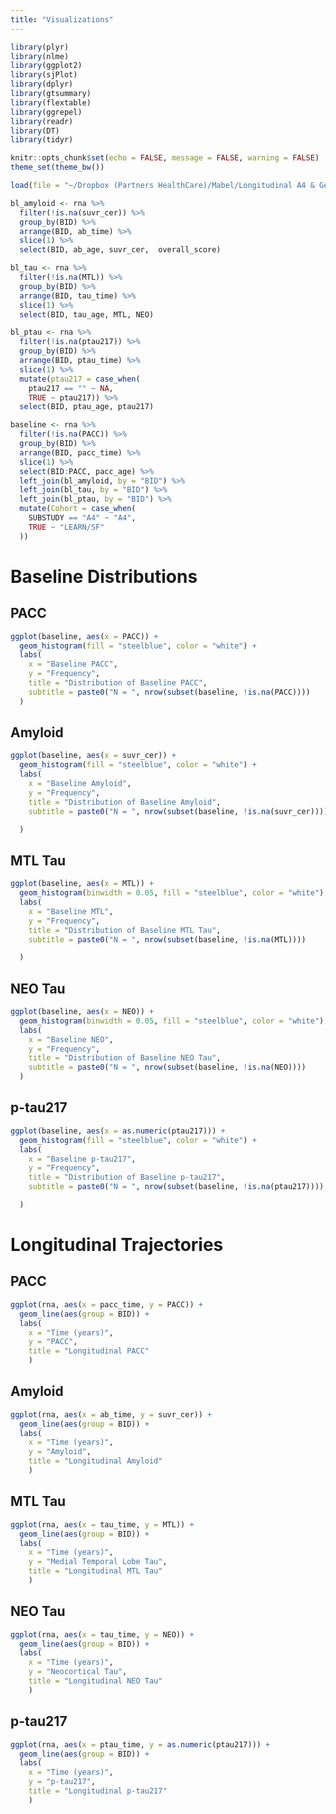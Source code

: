 ```yaml
---
title: "Visualizations"
---
```


```r
library(plyr)
library(nlme)
library(ggplot2)
library(sjPlot)
library(dplyr)
library(gtsummary)
library(flextable)
library(ggrepel)
library(readr)
library(DT)
library(tidyr)

knitr::opts_chunk$set(echo = FALSE, message = FALSE, warning = FALSE)
theme_set(theme_bw())
```

```r
load(file = "~/Dropbox (Partners HealthCare)/Mabel/Longitudinal A4 & Gene Expression/New Data/RNAseqData_Autosomal_XLinked_wDose_121124.RData")
```

```r
bl_amyloid <- rna %>%
  filter(!is.na(suvr_cer)) %>%
  group_by(BID) %>%
  arrange(BID, ab_time) %>%
  slice(1) %>%
  select(BID, ab_age, suvr_cer,  overall_score)

bl_tau <- rna %>%
  filter(!is.na(MTL)) %>%
  group_by(BID) %>%
  arrange(BID, tau_time) %>%
  slice(1) %>%
  select(BID, tau_age, MTL, NEO)

bl_ptau <- rna %>%
  filter(!is.na(ptau217)) %>%
  group_by(BID) %>%
  arrange(BID, ptau_time) %>%
  slice(1) %>%
  mutate(ptau217 = case_when(
    ptau217 == "" ~ NA,
    TRUE ~ ptau217)) %>%
  select(BID, ptau_age, ptau217)

baseline <- rna %>%
  filter(!is.na(PACC)) %>%
  group_by(BID) %>%
  arrange(BID, pacc_time) %>%
  slice(1) %>%
  select(BID:PACC, pacc_age) %>%
  left_join(bl_amyloid, by = "BID") %>%
  left_join(bl_tau, by = "BID") %>%
  left_join(bl_ptau, by = "BID") %>%
  mutate(Cohort = case_when(
    SUBSTUDY == "A4" ~ "A4",
    TRUE ~ "LEARN/SF"
  ))
```

# Baseline Distributions

## PACC

```r
ggplot(baseline, aes(x = PACC)) + 
  geom_histogram(fill = "steelblue", color = "white") + 
  labs(
    x = "Baseline PACC",
    y = "Frequency",
    title = "Distribution of Baseline PACC",
    subtitle = paste0("N = ", nrow(subset(baseline, !is.na(PACC))))
  )
```

## Amyloid

```r
ggplot(baseline, aes(x = suvr_cer)) + 
  geom_histogram(fill = "steelblue", color = "white") + 
  labs(
    x = "Baseline Amyloid",
    y = "Frequency",
    title = "Distribution of Baseline Amyloid",
    subtitle = paste0("N = ", nrow(subset(baseline, !is.na(suvr_cer))))

  )
```

## MTL Tau

```r
ggplot(baseline, aes(x = MTL)) + 
  geom_histogram(binwidth = 0.05, fill = "steelblue", color = "white") + 
  labs(
    x = "Baseline MTL",
    y = "Frequency",
    title = "Distribution of Baseline MTL Tau",    
    subtitle = paste0("N = ", nrow(subset(baseline, !is.na(MTL))))

  )
```

## NEO Tau

```r
ggplot(baseline, aes(x = NEO)) + 
  geom_histogram(binwidth = 0.05, fill = "steelblue", color = "white") + 
  labs(
    x = "Baseline NEO",
    y = "Frequency",
    title = "Distribution of Baseline NEO Tau",
    subtitle = paste0("N = ", nrow(subset(baseline, !is.na(NEO))))
  )
```

## p-tau217

```r
ggplot(baseline, aes(x = as.numeric(ptau217))) + 
  geom_histogram(fill = "steelblue", color = "white") + 
  labs(
    x = "Baseline p-tau217",
    y = "Frequency",
    title = "Distribution of Baseline p-tau217",
    subtitle = paste0("N = ", nrow(subset(baseline, !is.na(ptau217))))

  )
```

# Longitudinal Trajectories

## PACC

```r
ggplot(rna, aes(x = pacc_time, y = PACC)) + 
  geom_line(aes(group = BID)) + 
  labs(
    x = "Time (years)",
    y = "PACC",
    title = "Longitudinal PACC"
    )
```

## Amyloid

```r
ggplot(rna, aes(x = ab_time, y = suvr_cer)) + 
  geom_line(aes(group = BID)) + 
  labs(
    x = "Time (years)",
    y = "Amyloid",
    title = "Longitudinal Amyloid"
    )
```

## MTL Tau

```r
ggplot(rna, aes(x = tau_time, y = MTL)) + 
  geom_line(aes(group = BID)) + 
  labs(
    x = "Time (years)",
    y = "Medial Temporal Lobe Tau",
    title = "Longitudinal MTL Tau"
    )
```

## NEO Tau

```r
ggplot(rna, aes(x = tau_time, y = NEO)) + 
  geom_line(aes(group = BID)) + 
  labs(
    x = "Time (years)",
    y = "Neocortical Tau",
    title = "Longitudinal NEO Tau"
    )
```

## p-tau217

```r
ggplot(rna, aes(x = ptau_time, y = as.numeric(ptau217))) + 
  geom_line(aes(group = BID)) + 
  labs(
    x = "Time (years)",
    y = "p-tau217",
    title = "Longitudinal p-tau217"
    )
```
